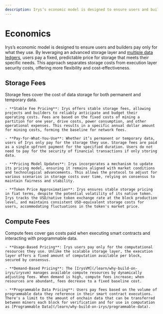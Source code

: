 ```yaml
---
description: Irys’s economic model is designed to ensure users and builders pay only for what they use.
---
```



# Economics

Irys’s economic model is designed to ensure users and builders pay only for what they use. By leveraging an advanced storage layer and [multiple data ledgers](/learn/protocol/ledgers), users pay a
fixed, predictable price for storage that meets their specific needs. This approach separates storage costs from execution layer security costs, offering more flexibility and cost-effectiveness.

## Storage Fees

Storage fees cover the cost of data storage for both permanent and temporary data.

    - **Stable Fee Pricing**: Irys offers stable storage fees, allowing projects and builders to reliably anticipate and budget their operating costs. Fees are based on the fixed costs of mining a partition for one year, drive costs, power consumption, and other operational expenses. This results in a specific annual dollar amount for mining costs, forming the baseline for network fees.

    - **Pay-for-What-You-Use**: Whether it’s permanent or temporary data, users of Irys only pay for the storage they use. Storage fees are paid as a single upfront payment for the specified duration. Users do not need to pay for the security of financial transactions if only storing data.

    - **Pricing Model Updates**: Irys incorporates a mechanism to update its pricing model, ensuring it remains aligned with market conditions and technological advancements. This allows the protocol to adjust for various scenarios in storage costs over time, relying on consensus to maintain fairness and stability.

    - **Token Price Approximation**: Irys ensures stable storage pricing in fiat terms, despite the potential volatility of its native token. Irys tracks the USD/native token exchange rate at the block production level, and maintains consistent USD-equivalent storage costs for users, accommodating fluctuations in the token's market price.

## Compute Fees

Compute fees cover gas costs paid when executing smart contracts and interacting with programmable data.

    - **Usage-Based Pricing**: Irys users pay only for the computational resources they use. Unlike the scalable storage layer, the execution layer offers a fixed amount of computation available per block, secured by consensus.

    - **Demand-Based Pricing**: The [IrysVM](/learn/why-build-on-irys/irysvm) manages available compute resources by dynamically adjusting fees. When demand is high, compute fees increase; when resources are abundant, fees decrease to a fixed baseline cost.

    - **Programmable Data Pricing**: Users pay fees based on the volume of programmable data they reference in their smart contract executions. There's a limit to the amount of onchain data that can be transferred between miners each block for verification and for use in computation as [Programmable Data](/learn/why-build-on-irys/programmable-data).

